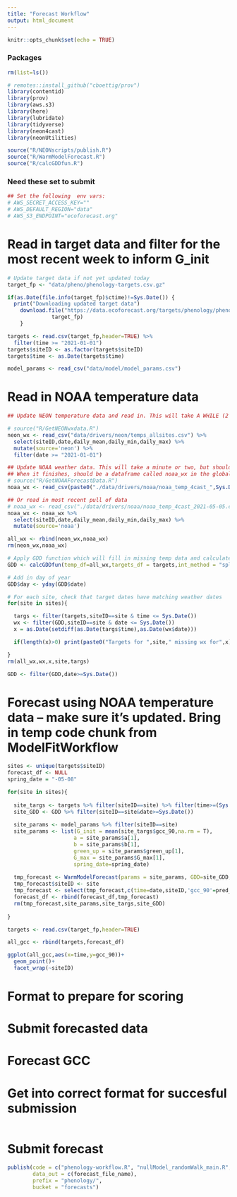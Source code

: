 ```yaml
---
title: "Forecast Workflow"
output: html_document
---
```


```r
knitr::opts_chunk$set(echo = TRUE)
```

### Packages
```r
rm(list=ls())

# remotes::install_github("cboettig/prov")
library(contentid)
library(prov)
library(aws.s3)
library(here)
library(lubridate)
library(tidyverse)
library(neon4cast)
library(neonUtilities)

source("R/NEONscripts/publish.R")
source("R/WarmModelForecast.R")
source("R/calcGDDfun.R")
```

### Need these set to submit
```r
## Set the following  env vars: 
# AWS_SECRET_ACCESS_KEY=""
# AWS_DEFAULT_REGION="data"
# AWS_S3_ENDPOINT="ecoforecast.org"
```


# Read in target data and filter for the most recent week to inform G_init
```r
# Update target data if not yet updated today 
target_fp <- "data/pheno/phenology-targets.csv.gz"

if(as.Date(file.info(target_fp)$ctime)!=Sys.Date()) {
  print("Downloading updated target data")
    download.file("https://data.ecoforecast.org/targets/phenology/phenology-targets.csv.gz",
              target_fp)
    }

targets <- read.csv(target_fp,header=TRUE) %>% 
  filter(time >= "2021-01-01")
targets$siteID <- as.factor(targets$siteID)
targets$time <- as.Date(targets$time)

model_params <- read_csv("data/model/model_params.csv")
```


# Read in NOAA temperature data
```r
## Update NEON temperature data and read in. This will take A WHILE (2 hrs?), so only run this line if you really want to update weather data, otherwise keep it commented out and run the line the reads in the most recent temperature data

# source("R/GetNEONwxdata.R")
neon_wx <- read_csv("data/drivers/neon/temps_allsites.csv") %>%
  select(siteID,date,daily_mean,daily_min,daily_max) %>%
  mutate(source='neon') %>%
  filter(date >= "2021-01-01")

## Update NOAA weather data. This will take a minute or two, but shouldn't take longer
## When it finishes, should be a dataframe called noaa_wx in the global env
# source("R/GetNOAAForecastData.R")
noaa_wx <- read_csv(paste0("./data/drivers/noaa/noaa_temp_4cast_",Sys.Date(),".csv"))

## Or read in most recent pull of data
# noaa_wx <- read_csv("./data/drivers/noaa/noaa_temp_4cast_2021-05-05.csv")
noaa_wx <- noaa_wx %>%
  select(siteID,date,daily_mean,daily_min,daily_max) %>%
  mutate(source='noaa')

all_wx <- rbind(neon_wx,noaa_wx)
rm(neon_wx,noaa_wx)

# Apply GDD function which will fill in missing temp data and calculate GDD values
GDD <- calcGDDfun(temp_df=all_wx,targets_df = targets,int_method = "spline")

# Add in day of year
GDD$day <- yday(GDD$date)

# For each site, check that target dates have matching weather dates
for(site in sites){

  targs <- filter(targets,siteID==site & time <= Sys.Date())
  wx <- filter(GDD,siteID==site & date <= Sys.Date())
  x = as.Date(setdiff(as.Date(targs$time),as.Date(wx$date)))

  if(length(x)>0) print(paste0("Targets for ",site," missing wx for",x))

}
rm(all_wx,wx,x,site,targs)

GDD <- filter(GDD,date>=Sys.Date())
```


# Forecast using NOAA temperature data -- make sure it's updated. Bring in temp code chunk from ModelFitWorkflow
```r
sites <- unique(targets$siteID)
forecast_df <- NULL
spring_date = "-05-08"

for(site in sites){
  
  site_targs <- targets %>% filter(siteID==site) %>% filter(time>=(Sys.Date()-7))
  site_GDD <- GDD %>% filter(siteID==site&date>=Sys.Date())
  
  site_params <- model_params %>% filter(siteID==site)
  site_params <- list(G_init = mean(site_targs$gcc_90,na.rm = T),
                     a = site_params$a[1],
                     b = site_params$b[1],
                     green_up = site_params$green_up[1],
                     G_max = site_params$G_max[1],
                     spring_date=spring_date)
  
  tmp_forecast <- WarmModelForecast(params = site_params, GDD=site_GDD, targets=site_targs, spring_date = spring_date,cross_validation = FALSE)
  tmp_forecast$siteID <- site
  tmp_forecast <- select(tmp_forecast,c(time=date,siteID,'gcc_90'=pred_gcc_90)) %>% mutate(gcc_sd=NA)
  forecast_df <- rbind(forecast_df,tmp_forecast)
  rm(tmp_forecast,site_params,site_targs,site_GDD)
  
}

targets <- read.csv(target_fp,header=TRUE) 

all_gcc <- rbind(targets,forecast_df)

ggplot(all_gcc,aes(x=time,y=gcc_90))+
  geom_point()+
  facet_wrap(~siteID)
```


# Format to prepare for scoring
# Submit forecasted data

# Forecast GCC

# Get into correct format for succesful submission
```r

```

# Submit forecast
```r

publish(code = c("phenology-workflow.R", "nullModel_randomWalk_main.R", "randomWalkNullModelFunction.R"),
        data_out = c(forecast_file_name),
        prefix = "phenology/",
        bucket = "forecasts")

```

